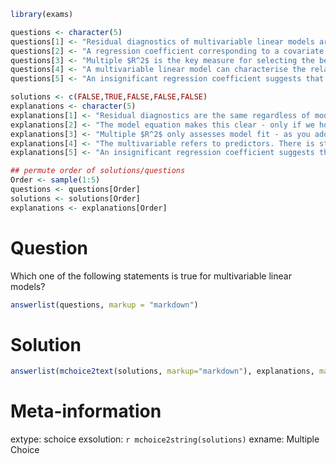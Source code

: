 ```r
library(exams)

questions <- character(5)
questions[1] <- "Residual diagnostics of multivariable linear models are different from those of simple linear models."
questions[2] <- "A regression coefficient corresponding to a covariate in a multivariable linear model can be interpreted only if we hold all other covariates fixed."
questions[3] <- "Multiple $R^2$ is the key measure for selecting the best multivariable linear model."
questions[4] <- "A multivariable linear model can characterise the relationship between multiple responses and multiple predictors."
questions[5] <- "An insignificant regression coefficient suggests that the corresponding covariate is not important in explaining variations in the response."

solutions <- c(FALSE,TRUE,FALSE,FALSE,FALSE)
explanations <- character(5)
explanations[1] <- "Residual diagnostics are the same regardless of model complexity."
explanations[2] <- "The model equation makes this clear - only if we hold all the other parts of the equation constant can we see how changing a covariate changes the output."
explanations[3] <- "Multiple $R^2$ only assesses model fit - as you add more variables it will typically always increase, so it will favour complex models. We instead want to favour models that balance complexity and fit."
explanations[4] <- "The multivariable refers to predictors. There is still only one response varible."
explanations[5] <- "An insignificant regression coefficient suggests the corresponding covariate is not important **given other variables in the model**. This does not mean the covariate is unimportant, only that other variables in the model might be explaining things, or that the variation in the residuals is too large to assess the contribution of the covariate. We might find that adding additional covariates to explain that variation might mean that we can see the importance of the covariate."

## permute order of solutions/questions
Order <- sample(1:5)
questions <- questions[Order]
solutions <- solutions[Order]
explanations <- explanations[Order]  
```

Question
========

Which one of the following statements is true for multivariable linear models?

```r
answerlist(questions, markup = "markdown")
```

Solution
========
  
```r
answerlist(mchoice2text(solutions, markup="markdown"), explanations, markup = "markdown")
```

Meta-information
================
  
extype: schoice
exsolution: `r mchoice2string(solutions)`
exname: Multiple Choice
